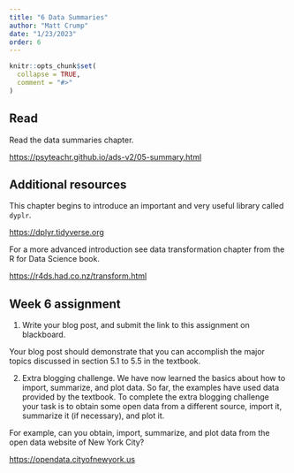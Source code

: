 ```yaml
---
title: "6 Data Summaries"
author: "Matt Crump"
date: "1/23/2023"
order: 6 
---
```


```r
knitr::opts_chunk$set(
  collapse = TRUE,
  comment = "#>"
)
```

## Read

Read the data summaries chapter.

<https://psyteachr.github.io/ads-v2/05-summary.html>

## Additional resources

This chapter begins to introduce an important and very useful library called `dyplr`.

<https://dplyr.tidyverse.org>

For a more advanced introduction see data transformation chapter from the R for Data Science book.

<https://r4ds.had.co.nz/transform.html>


## Week 6 assignment

1. Write your blog post, and submit the link to this assignment on blackboard.

Your blog post should demonstrate that you can accomplish the major topics discussed in section 5.1 to 5.5 in the textbook.

2. Extra blogging challenge. We have now learned the basics about how to import, summarize, and plot data. So far, the examples have used data provided by the textbook. To complete the extra blogging challenge your task is to obtain some open data from a different source, import it, summarize it (if necessary), and plot it.

For example, can you obtain, import, summarize, and plot data from the open data website of New York City?

<https://opendata.cityofnewyork.us>

